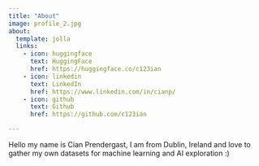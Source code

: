 ```yaml
---
title: "About"
image: profile_2.jpg
about:
  template: jolla
  links:
    - icon: huggingface
      text: HuggingFace
      href: https://huggingface.co/c123ian
    - icon: linkedin
      text: LinkedIn
      href: https://www.linkedin.com/in/cianp/
    - icon: github
      text: Github
      href: https://github.com/c123ian

---
```


Hello my name is Cian Prendergast, I am from Dublin, Ireland and love to gather my own datasets for machine learning and AI exploration :)
